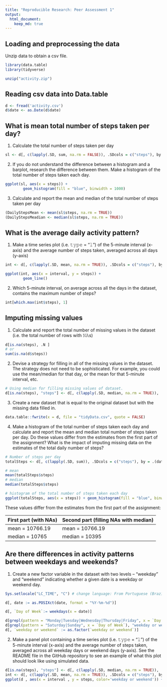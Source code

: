 ```yaml
---
title: "Reproducible Research: Peer Assessment 1"
output: 
  html_document:
    keep_md: true
---
```



## Loading and preprocessing the data
Unzip data to obtain a csv file.

```r
library(data.table)
library(tidyverse)

unzip("activity.zip")

```
## Reading csv data into Data.table
```r
d <- fread('activity.csv')
d$date <- as.Date(d$date)
```

## What is mean total number of steps taken per day?

1. Calculate the total number of steps taken per day

```r

sl <- d[, c(lapply(.SD, sum, na.rm = FALSE)), .SDcols = c("steps"), by = .(date)]

```

2. If you do not understand the difference between a histogram and a barplot, research the difference between them. Make a histogram of the total number of steps taken each day. 
```r

ggplot(sl, aes(x = steps)) +
        geom_histogram(fill = "blue", binwidth = 1000)

```


3. Calculate and report the mean and median of the total number of steps taken per day
```r
(DailyStepsMean <- mean(sl$steps, na.rm = TRUE))
(DailyStepsMeadian <- median(sl$steps, na.rm = TRUE))

```



## What is the average daily activity pattern?
1. Make a time series plot (i.e. 𝚝𝚢𝚙𝚎 = "𝚕") of the 5-minute interval (x-axis) and the average number of steps taken, averaged across all days (y-axis)

```r

int <- d[, c(lapply(.SD, mean, na.rm = TRUE)), .SDcols = c("steps"), by = .(interval)] 

ggplot(int, aes(x = interval, y = steps)) +
        geom_line()

```

2. Which 5-minute interval, on average across all the days in the dataset, contains the maximum number of steps?

```r
int[which.max(int$steps), 1]
```



## Imputing missing values
1. Calculate and report the total number of missing values in the dataset (i.e. the total number of rows with 𝙽𝙰s)

```r
d[is.na(steps), .N ]
# or
sum(is.na(d$steps))
```

2. Devise a strategy for filling in all of the missing values in the dataset. The strategy does not need to be sophisticated. For example, you could use the mean/median for that day, or the mean for that 5-minute interval, etc.

```r
# Using median for filling missing values of dataset.
d[is.na(steps), "steps"] <- d[, c(lapply(.SD, median, na.rm = TRUE)), .SDcols = c("steps")]
```

3. Create a new dataset that is equal to the original dataset but with the missing data filled in.

```r
data.table::fwrite(x = d, file = "tidyData.csv", quote = FALSE)
```


4. Make a histogram of the total number of steps taken each day and calculate and report the mean and median total number of steps taken per day. Do these values differ from the estimates from the first part of the assignment? What is the impact of imputing missing data on the estimates of the total daily number of steps?

```r
# Number of steps per day
totalSteps <- d[, c(lapply(.SD, sum)), .SDcols = c("steps"), by = .(date)] 

# mean
mean(totalSteps$steps)
# median
median(totalSteps$steps)

```

```r
# histogram of the total number of steps taken each day
ggplot(totalSteps, aes(x = steps)) + geom_histogram(fill = "blue", binwidth = 1000)
```

These values differ from the estimates from the first part of the assignment:

First part (with NAs) | Second part (filling NAs with median)
--- | ---
mean = 10766.19 |  mean = 10766.19
median = 10765 |  median = 10395


## Are there differences in activity patterns between weekdays and weekends?
1. Create a new factor variable in the dataset with two levels – “weekday” and “weekend” indicating whether a given date is a weekday or weekend day.

```r
Sys.setlocale("LC_TIME", "C") # change language: From Portuguese (Brazil) to English.

d[, date := as.POSIXct(date, format = "%Y-%m-%d")]

d[, `Day of Week`:= weekdays(x = date)]

d[grepl(pattern = "Monday|Tuesday|Wednesday|Thursday|Friday", x = `Day of Week`), "weekday or weekend"] <- "weekday"
d[grepl(pattern = "Saturday|Sunday", x = `Day of Week`), "weekday or weekend"] <- "weekend"
d[, `weekday or weekend` := as.factor(`weekday or weekend`)]

```

2. Make a panel plot containing a time series plot (i.e. 𝚝𝚢𝚙𝚎 = "𝚕") of the 5-minute interval (x-axis) and the average number of steps taken, averaged across all weekday days or weekend days (y-axis). See the README file in the GitHub repository to see an example of what this plot should look like using simulated data.

```r
d[is.na(steps), "steps"] <- d[, c(lapply(.SD, median, na.rm = TRUE)), .SDcols = c("steps")]
int <- d[, c(lapply(.SD, mean, na.rm = TRUE)), .SDcols = c("steps"), by = .(interval, "weekday or weekend")] 
ggplot(d , aes(x = interval , y = steps, color='weekday or weekend')) + geom_line() + facet_wrap(~'weekday or weekend' , ncol = 1, nrow=2)
```

